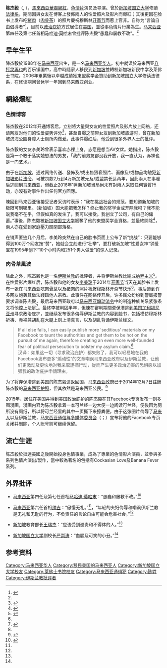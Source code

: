 {{问题条目|
{{non-free|time=2015-11-22T18:05:54+00:00}}
{{blpsources|time=2015-11-22T18:00:23+00:00}}
{{pov|time=2015-11-22T18:00:23+00:00}}
}}
{{NoteTA
|G1=IT
}}
{{Infobox person
| image            = 
| alt              = 
| caption          = 
| birth_name       = Alvin Tan Jye Yee
| birth_date       = 1988年
| birth_place      = {{MYS}}
| residence        = {{USA}}（[[政治庇护|政治庇护]]）
| nationality      = {{MYS}}
| education        = {{flagicon|SIN}} [[新加坡国立大学|新加坡国立大学]]（被开除）<br>{{flagicon|SIN}} [[莱佛士书院|新加坡莱佛士书院]]<br>{{flagicon|SIN}} [[新加坡新民中学|新加坡新民中学]]<br>{{flagicon|MYS}} [[百乐镇国中|百乐镇国中]]
| occupation       = [[網紅|網紅]]、[[色情片|色情片]]演员及導演
| employer         = 
| known_for        = <div>
*部落格上發佈色情照片及影片
*吃肉骨茶相片贺开斋節
*穆斯林祈祷召唤（R&B版本）
*《Cockasian Love》色情片<ref>{{Cite web |url=https://twitter.com/alvintanyolo/status/665354591542730752 |title=Alvin Tan 陈杰毅 on twitter: "ANNOUNCEMENT: watch #CockasianLove #AMWF, my debut porn, here: https://iwantclips.com/store/10638/Alvin-Heaven/57346/Cockasian-Love-Starring-Alvin-Tan-and-Eden-Day-AMWF-porn/Cockasian-Love-Starring-Alvin-Tan-and-Eden-Day-AMWF-porn … TRUST ME YOU |accessdate=2016-11-12 |archive-date=2019-07-13 |archive-url=https://web.archive.org/web/20190713211332/https://twitter.com/alvintanyolo/status/665354591542730752 |dead-url=no }}</ref>
</div>
| title            = 
| term             = 
| predecessor      = 
| successor        = 
| criminal_charge  = {{flagicon|MYS}} [[马来西亚煽动法令|马来西亚煽动法令]]
| awards           = 
| footnotes        = 
| box_width        = 
| religion         = 
}}
'''陈杰毅'''（{{lang-en|'''Alvin Tan Jye Yee'''}}, {{bd|1988年||}}），[[馬來西亞|馬來西亞]][[馬來西亞華人|華裔]][[網紅|網紅]]、[[色情片|色情片]]演员及导演。曾於[[新加坡国立大学|新加坡国立大学]]修讀[[法律系|法律系]]，期間因與女友在博客上發佈兩人的性爱照片及影片而爆紅；其後更因在脸书上发布吃[[猪肉|猪肉]]（[[肉骨茶|肉骨茶]]）的照片慶祝穆斯林[[开斋节|开斋节]]而惹上官非。自称为“言論自由倡導者”<ref>{{cite news|title=Bigot, troublemaker, agent provocateur? Alvin Tan prefers 'free speech activist'|url=http://www.themalaymailonline.com/malaysia/article/bigot-troublemaker-agent-provocateur-alvin-tan-prefers-free-speech-activist|accessdate=4 May 2015|work=[[The_Malay_Mail|The Malay Mail]]|date=3 May 2015|archive-date=2015-11-17|archive-url=https://web.archive.org/web/20151117014410/http://www.themalaymailonline.com/malaysia/article/bigot-troublemaker-agent-provocateur-alvin-tan-prefers-free-speech-activist|dead-url=no}}</ref>，目前以[[政治庇护|政治庇护]]方式居住在[[美国|美国]]，並從事色情片行業為生。[[马来西亚|马来西亚]]第四任及第七任首相[[马哈迪·莫哈末|马哈迪·莫哈末]]曾批评陈杰毅“愚蠢和屡教不改”。<ref name=criticism2/>

==早年生平==
陳杰毅於1988年在[[马来西亚|马来西亚]]出生，是一名[[马来西亚华人|马来西亚华人]]。初中就读於马来西亚[[八打灵再也|八打灵再也]]的百乐镇国中，高中時隨家人移民到[[新加坡|新加坡]]並轉校新加坡新民中学及莱佛士书院，2006年畢業後以卓越成績獲東盟奖学金贊助到新加坡国立大学修读法律系，在修读期间曾休学一年回到马来西亚创业。

==網絡爆紅==
===色情博客===
陈杰毅在2012年开通博客后，立刻將大量與女友的性爱照片及影片放上网络，还请网友对他们的性爱姿势评分<ref>{{cite news|last1=Ng|first1=Scott|title=The paradox that is Alvin Tan|url=http://www.freemalaysiatoday.com/category/nation/2014/12/10/the-paradox-that-is-alvin-tan/|accessdate=4 May 2015|work=Free Malaysia Today|date=10 December 2014|archive-url=https://web.archive.org/web/20151117030049/http://www.freemalaysiatoday.com/category/nation/2014/12/10/the-paradox-that-is-alvin-tan/|archive-date=2015-11-17|dead-url=yes}}</ref>，甚至自爆之前带女友到新加坡旅游时，曾在新加坡滨海公园身障人士厕所内做爱。此事件爆红后，他受到很多外界人士的批评。

陈杰毅的女友李美玲曾表示喜欢赤裸上身，志愿是想当AV女优。她指出，陈杰毅是第一个敢于落实她想法的男友，「我的前男友都没我开放，我一直认为，赤裸也是一门艺术。」

由于在[[新加坡|新加坡]]，通过网络传送、發佈及/或出售猥亵照片、画像及/或物品均触犯[[新加坡影片法令|新加坡影片法令]]，可被罚款2万到4万新加坡元及/或监禁长达两年，因此兩人在事發后逃回到[[马来西亚|马来西亚]]，但截止2016年1月新加坡当局尚未有對兩人采取任何實質行动，亦沒有對事件作出任何官方回應。

陳回到马来西亚後接受记者采访时表示：“我在挑战社会的规范，要知道新加坡的极限可到哪里。（新加坡）国大能把我怎样？终止我的奖学金或开除我吗？我不能说我毫不在乎，但假如真的发生了，我可以接受。我创立了公司，有自己的储蓄。”事後，陈杰毅被[[新加坡国立大学|新加坡国立大学]]褫奪了他的東盟奖学金資格，並最終開除<ref name=huff>{{cite news|last1=Hafiz|first1=Yasmine|title=Alvin And Vivian Jailed: Malaysian Sex Bloggers Charged With Sedition For Inciting Religious Enmity With Ramadan Image|url=http://www.huffingtonpost.com/2013/07/18/alvin-and-vivian-jailed-malaysia-sex-bloggers_n_3616657.html|accessdate=4 May 2015|work=[[Huffington_Post|Huffington Post]]|date=18 July 2013|archive-date=2015-11-17|archive-url=https://web.archive.org/web/20151117025340/http://www.huffingtonpost.com/2013/07/18/alvin-and-vivian-jailed-malaysia-sex-bloggers_n_3616657.html|dead-url=no}}</ref>，兩人亦在受到家庭壓力關閉部落格。

在销声匿迹几个月后，李美玲突然在自己的脸书页面上公布了新“挑战”：只要能够得到100万个网友按“赞”，她就会立刻进行“壮举”，要打破新加坡“性爱女神”钟爱宝在1995年创下“10个小时内和251个男人做爱”的惊人记录。

===肉骨茶風波===
除此之外，陈杰毅也是一名[[伊斯兰教|伊斯兰教]]的批评者，并将伊斯兰教比喻成[[纳粹主义|纳粹主义]]<ref name=bbc>{{cite news|title=Troll or hero? The sex blogger who's offending Muslims|url=http://www.bbc.co.uk/news/blogs-trending-32515516|accessdate=4 May 2015|work=[[BBC_News|BBC News]]|date=3 May 2015|archive-date=2015-10-13|archive-url=https://web.archive.org/web/20151013082910/http://www.bbc.co.uk/news/blogs-trending-32515516|dead-url=no}}</ref>。在性爱影片爆红后，陈杰毅和他的女友[[李美玲|李美玲]]于2014年[[开斋节|开斋节]]当天在其脸书上发布一张在马来西亚吃[[肉骨茶|肉骨茶]]以及[[猪肉|猪肉]]的照片祝贺[[穆斯林|穆斯林]]开斋节快乐<ref name=huff/>，事后遭到许多网友炮轰其做法踐踏他人宗教。此事件在网络传开后，许多民众纷纷到警局报警要求调查陈杰毅，最后马来西亚政府以[[1948年煽动法令|马来西亚煽动法令]]中的制造种族关系紧张条文将他控上法庭<ref name=global>{{cite news|title=Malaysian sex bloggers charged with sedition for eating pork during Ramadan|url=http://www.globalpost.com/dispatch/news/afp/130718/malaysian-sex-bloggers-charged-sedition|accessdate=4 May 2015|work=[[Global_Post|Global Post]]|agency=[[Agence_France-Presse|Agence France-Presse]]|date=18 July 2013|archive-date=2015-05-05|archive-url=https://web.archive.org/web/20150505040835/http://www.globalpost.com/dispatch/news/afp/130718/malaysian-sex-bloggers-charged-sedition|dead-url=no}}</ref>。最終李被判囚半年，但陳在審判期間棄保潛逃到[[美国|美国]][[加利福尼亚州|加利福尼亚州]]寻求政治庇护，並继续发布很多侮辱伊斯兰教的内容到脸书，包括模仿穆斯林祈祷、赤裸兼胡乱在大腿上刻上清真言，以及胡乱背诵伊斯兰经文。 

<blockquote>If all else fails, I can easily publish more 'seditious' materials on my Facebook to taunt the authorities and get them to be hot on the pursuit of me again, therefore creating an even more well-founded fear of political persecution to bolster my asylum claim.<ref name=bbc/><br>汉译：如果这一切（寻求政治庇护）都失败了，我可以轻易地在我的Facebook发布更多“煽动性”的文章嘲讽马来西亚政府以及伊斯兰教，让他们更激动及更快地对我采取逮捕行动，從而产生更多政治迫害的恐惧感以加强我的政治庇护申請理由。</blockquote>

为了将弃保潜逃到美国的陈杰毅遣返回国，[[马来西亚政府|马来西亚政府]]已于2014年12月7日註銷陈杰毅的[[马来西亚护照|马来西亚护照]]，但其依然是马来西亚公民。<ref>{{cite|title=弃保潜逃美国马博客陈杰毅护照撤销| 联合早报网|url=www.zaobao.com.sg/sea/custom/story20141208-421613|date=2014年12月8日}}</ref>

2015年，居住在美国并得到美国政治庇护的陈杰毅在其Facebook专页发布一则多图漫画，漫画内容为陈杰毅拿着一本可兰经一边大便一边阅读可兰经，便後因为厕所没有厕纸，所以将可兰经里的其中一页撕下来擦粪便。由于这张图片侮辱了[[马来人|马来人]]以及伊斯兰教，[[马来西亚通信与多媒体委员会|马来西亚通信与多媒体委员会]]（{{lang-en|Malaysian Communications And Multimedia Commission (MCMC)}}；{{lang-ms|Suruhanjaya Komunikasi dan Multimedia Malaysia (SKMM)}}）宣布将他的Facebook专页关闭并删除，个人账号则可继续保留。

==流亡生涯==
陈杰毅於抵達美國之後開始投身色情事業，成為了專業的色情影片演員，並參與多系列色情片演出/製作，當中較為著名的包括有Cockasian Love及Banana Fever系列。

==外界批评==
*{{flagicon|MYS}} [[马来西亚|马来西亚]]第四任及第七任首相[[马哈迪·莫哈末|马哈迪·莫哈末]]：“愚蠢和屡教不改。”<ref name=criticism2>{{Cite web |url=http://sexporkandpersecution.com/about |title=存档副本 |access-date=2015-11-12 |archive-url=https://web.archive.org/web/20151122044830/http://sexporkandpersecution.com/about/ |archive-date=2015-11-22 |dead-url=yes }}</ref>
*{{flagicon|MYS}} [[马来西亚|马来西亚]]第六任首相[[纳吉·阿都拉萨|纳吉]]：“傲慢无礼。”<ref name=criticism2/>，“年轻的夫妇侮辱和嘲讽伊斯兰教是无礼和无耻的行为，不负责任的言论自由可能会危害社会。”<ref name=global/>
*{{flagicon|SIN}} [[新加坡|新加坡]]教育部长[[王瑞杰|王瑞杰]]：“应该受到谴责和不得体的人。”<ref name=criticism2/>
*{{flagicon|SIN}} [[新加坡国立大学|新加坡国立大学]]副校长[[严崇涛|严崇涛]]：“血腥及可笑的小丑。”<ref name=criticism2/>

==参考资料==
{{reflist}}

{{DEFAULTSORT:C}}
[[Category:马来西亚华人|Category:马来西亚华人]]
[[Category:移民美国的马来西亚人|Category:移民美国的马来西亚人]]
[[Category:新加坡国立大学校友|Category:新加坡国立大学校友]]
[[Category:莱佛士书院校友|Category:莱佛士书院校友]]
[[Category:马来西亚通缉犯|Category:马来西亚通缉犯]]
[[Category:陈姓|Category:陈姓]]
[[Category:伊斯兰教批评者|Category:伊斯兰教批评者]]